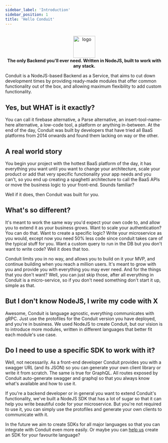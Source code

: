 ```yaml
---
sidebar_label: 'Introduction'
sidebar_position: 1
title: 'Hello Conduit'
---
```

<p align="center">
    <br/>
    <a href="https://getconduit.dev" target="_blank"><img height="70em" src="https://getconduit.dev/conduitLogo.svg" alt="logo"/></a>
    <br/>
    <strong>The only Backend you'll ever need. Written in NodeJS, built to work with any stack.</strong>
</p>


Conduit is a NodeJS-based Backend as a Service, that aims to cut down development times
by providing ready-made modules that offer common functionality out of the box, and allowing
maximum flexibility to add custom functionality.

## Yes, but WHAT is it exactly?

You can call it firebase alternative, a Parse alternative, an insert-tool-name-here alternative, a low-code tool, a platform or anything in-between. At the end of the day,
Conduit was built by developers that have tried all BaaS platforms from 2014 onwards and found them lacking on way or the other.

## A real world story

You begin your project with the hottest BaaS platform of the day, it has everything you want until you want to change your architecture,
scale your product or add that very specific functionality your app needs and you can't, so you end up creating a spaghetti architecture
to call the BaaS APIs or move the business logic to your front-end. Sounds familiar?

Well if it does, then Conduit was built for you.

## What's so different?
It's meant to work the same way you'd expect your own code to, and
allow you to extend it as your business grows. Want to scale your authentication? You can do that. Want to create a specific logic?
Write your microservice as you would, except now you need 50% less code since conduit takes care of the typical stuff for you.
Want a custom query to run in the DB but you don't want to write code? Well it does that too.

Conduit limits you in no way, and allows you to build on it your MVP, and continue building when you reach a million users.
It's meant to grow with you and provide you with everything you may ever need. And for the things that you don't want? Well,
you can just skip those, after all everything in Conduit is a micro-service, so if you don't need something don't start it up, simple as that.

## But I don't know NodeJS, I write my code with X
Awesome, Conduit is language agnostic, everything communicates with gRPC. Just use the protofiles for the Conduit version
you have deployed, and you're in business. We used NodeJS to create Conduit, but our vision is to introduce more modules,
written in different languages that better fit each module's use case.

## Do I need to use a specific SDK to work with it?
Well, not necessarily. As a front-end developer Conduit provides you with a swagger URL (and its JSON) so you can generate
your own client library or write it from scratch. The same is true for GraphQL. All routes exposed by Conduit auto-generate
swagger and graphql so that you always know what's available and how to use it.

If you're a backend developer or in general you want to extend Conduit's functionality, we've built a NodeJS SDK that has
a lot of sugar so that it can help you write beautiful code for your microservice. But you're not required to use it, you
can simply use the protofiles and generate your own clients to communicate with it.

In the future we aim to create SDKs for all major languages so that you can integrate with Conduit even more easily.
Or maybe you can [help us](https://github.com/ConduitPlatform/Conduit) create an SDK for your favourite language?
